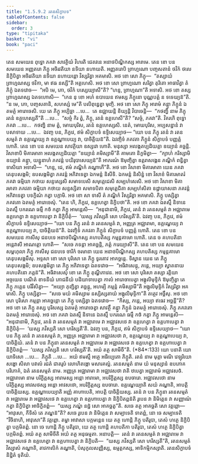 ```yaml
---
title: "1.5.9.2 រតនសិក្ខាបទ"
tableOfContents: false
sidebar:
  order: 3
type: "tipitaka"
basket: "vi"
book: "paci"
---
```



<DynamicBreadcrumb />

<Division number="502" book="paci">

<Paragraph number="1476" book="paci">
តេន សមយេន ពុទ្ធោ ភគវា សាវត្ថិយំ វិហរតិ ជេតវនេ អនាថបិណ្ឌិកស្ស អារាមេ. តេន ខោ បន សមយេន អញ្ញតរោ ភិក្ខុ អចិរវតិយា នទិយា នហាយតិ. អញ្ញតរោបិ ព្រាហ្មណោ បញ្ចសតានំ ថវិកំ ថលេ និក្ខិបិត្វា អចិរវតិយា នទិយា នហាយន្តោ វិស្សរិត្វា អគមាសិ. អថ ខោ សោ ភិក្ខុ—  “តស្សាយំ ព្រាហ្មណស្ស ថវិកា, មា ឥធ នស្សី”តិ អគ្គហេសិ. អថ ខោ សោ ព្រាហ្មណោ សរិត្វា តុរិតោ អាធាវិត្វា តំ ភិក្ខុំ ឯតទវោច—  “អបិ មេ, ភោ, ថវិកំ បស្សេយ្យាសី”តិ? “ហន្ទ, ព្រាហ្មណា”តិ អទាសិ. អថ ខោ តស្ស ព្រាហ្មណស្ស ឯតទហោសិ—  “កេន នុ ខោ អហំ ឧបាយេន ឥមស្ស ភិក្ខុនោ បុណ្ណបត្តំ ន ទទេយ្យន៑”តិ. “ន មេ, ភោ, បញ្ចសតានិ, សហស្សំ មេ”តិ បលិពុន្ធេត្វា មុញ្ចិ.
</Paragraph>

<Paragraph number="1477" book="paci">
អថ ខោ សោ ភិក្ខុ អារាមំ គន្ត្វា ភិក្ខូនំ ឯតមត្ថំ អារោចេសិ. យេ តេ ភិក្ខូ អប្បិច្ឆា …បេ…  តេ ឧជ្ឈាយន្តិ ខិយ្យន្តិ វិបាចេន្តិ—  “កថញ្ហិ នាម ភិក្ខុ រតនំ ឧគ្គហេស្សតី”តិ …បេ…  “សច្ចំ កិរ ត្វំ, ភិក្ខុ, រតនំ ឧគ្គហេសី”តិ? “សច្ចំ, ភគវា”តិ. វិគរហិ ពុទ្ធោ ភគវា …បេ…  កថញ្ហិ នាម ត្វំ, មោឃបុរិស, រតនំ ឧគ្គហេស្សសិ. នេតំ, មោឃបុរិស, អប្បសន្នានំ វា បសាទាយ …បេ…  ឯវញ្ច បន, ភិក្ខវេ, ឥមំ សិក្ខាបទំ ឧទ្ទិសេយ្យាថ—
</Paragraph>

<Paragraph number="1478" book="paci">
<Emphasis>“យោ បន ភិក្ខុ រតនំ វា រតនសម្មតំ វា ឧគ្គណ្ហេយ្យ វា ឧគ្គណ្ហាបេយ្យ វា, បាចិត្តិយន៑”</Emphasis>តិ.
</Paragraph>

<Paragraph number="1479" book="paci">
ឯវញ្ចិទំ ភគវតា ភិក្ខូនំ សិក្ខាបទំ បញ្ញត្តំ ហោតិ.
</Paragraph>

</Division>
<Division number="503" book="paci">

<Paragraph number="1480" book="paci">
តេន ខោ បន សមយេន សាវត្ថិយា ឧស្សវោ ហោតិ. មនុស្សា អលង្កតប្បដិយត្តា ឧយ្យានំ គច្ឆន្តិ. វិសាខាបិ មិគារមាតា អលង្កតប្បដិយត្តា “ឧយ្យានំ គមិស្សាមី”តិ គាមតោ និក្ខមិត្វា—  “ក្យាហំ ករិស្សាមិ ឧយ្យានំ គន្ត្វា, យន្នូនាហំ ភគវន្តំ បយិរុបាសេយ្យន៑”តិ អាភរណំ ឱមុញ្ចិត្វា ឧត្តរាសង្គេន ភណ្ឌិកំ ពន្ធិត្វា ទាសិយា អទាសិ—  “ហន្ទ, ជេ, ឥមំ ភណ្ឌិកំ គណ្ហាហី”តិ. អថ ខោ វិសាខា មិគារមាតា យេន ភគវា តេនុបសង្កមិ; ឧបសង្កមិត្វា ភគវន្តំ អភិវាទេត្វា ឯកមន្តំ និសីទិ. ឯកមន្តំ និសិន្នំ ខោ វិសាខំ មិគារមាតរំ ភគវា ធម្មិយា កថាយ សន្ទស្សេសិ សមាទបេសិ សមុត្តេជេសិ សម្បហំសេសិ. អថ ខោ វិសាខា មិគារមាតា ភគវតា ធម្មិយា កថាយ សន្ទស្សិតា សមាទបិតា សមុត្តេជិតា សម្បហំសិតា ឧដ្ឋាយាសនា ភគវន្តំ អភិវាទេត្វា បទក្ខិណំ កត្វា បក្កាមិ. អថ ខោ សា ទាសី តំ ភណ្ឌិកំ វិស្សរិត្វា អគមាសិ. ភិក្ខូ បស្សិត្វា ភគវតោ ឯតមត្ថំ អារោចេសុំ. “តេន ហិ, ភិក្ខវេ, ឧគ្គហេត្វា និក្ខិបថា”តិ. អថ ខោ ភគវា ឯតស្មឹ និទានេ ឯតស្មឹ បករណេ ធម្មឹ កថំ កត្វា ភិក្ខូ អាមន្តេសិ—  “អនុជានាមិ, ភិក្ខវេ, រតនំ វា រតនសម្មតំ វា អជ្ឈារាមេ ឧគ្គហេត្វា វា ឧគ្គហាបេត្វា វា និក្ខិបិតុំ—  ‘យស្ស ភវិស្សតិ សោ ហរិស្សតី’តិ. ឯវញ្ច បន, ភិក្ខវេ, ឥមំ សិក្ខាបទំ ឧទ្ទិសេយ្យាថ—
</Paragraph>

<Paragraph number="1481" book="paci">
<Emphasis>“យោ បន ភិក្ខុ រតនំ វា រតនសម្មតំ វា, អញ្ញត្រ អជ្ឈារាមា, ឧគ្គណ្ហេយ្យ វា ឧគ្គណ្ហាបេយ្យ វា, បាចិត្តិយន៑”</Emphasis>តិ.
</Paragraph>

<Paragraph number="1482" book="paci">
ឯវញ្ចិទំ ភគវតា ភិក្ខូនំ សិក្ខាបទំ បញ្ញត្តំ ហោតិ.
</Paragraph>

</Division>
<Division number="504" book="paci">

<Paragraph number="1483" book="paci">
តេន ខោ បន សមយេន កាសីសុ ជនបទេ អនាថបិណ្ឌិកស្ស គហបតិស្ស កម្មន្តគាមោ ហោតិ. តេន ច គហបតិនា អន្តេវាសី អាណត្តោ ហោតិ—  “សចេ ភទន្តា អាគច្ឆន្តិ, ភត្តំ ករេយ្យាសី”តិ. តេន ខោ បន សមយេន សម្ពហុលា ភិក្ខូ កាសីសុ ជនបទេ ចារិកំ ចរមានា យេន អនាថបិណ្ឌិកស្ស គហបតិស្ស កម្មន្តគាមោ តេនុបសង្កមឹសុ. អទ្ទសា ខោ សោ បុរិសោ តេ ភិក្ខូ ទូរតោវ អាគច្ឆន្តេ. ទិស្វាន យេន តេ ភិក្ខូ តេនុបសង្កមិ; ឧបសង្កមិត្វា តេ ភិក្ខូ អភិវាទេត្វា ឯតទវោច—  “អធិវាសេន្តុ, ភន្តេ, អយ្យា ស្វាតនាយ គហបតិនោ ភត្តន៑”តិ. អធិវាសេសុំ ខោ តេ ភិក្ខូ តុណ្ហីភាវេន. អថ ខោ សោ បុរិសោ តស្សា រត្តិយា អច្ចយេន បណីតំ ខាទនីយំ ភោជនីយំ បដិយាទាបេត្វា កាលំ អារោចាបេត្វា អង្គុលិមុទ្ទិកំ ឱមុញ្ចិត្វា តេ ភិក្ខូ ភត្តេន បរិវិសិត្វា—  “អយ្យា ភុញ្ជិត្វា គច្ឆន្តុ, អហម្បិ កម្មន្តំ គមិស្សាមី”តិ អង្គុលិមុទ្ទិកំ វិស្សរិត្វា អគមាសិ. ភិក្ខូ បស្សិត្វា—  “សចេ មយំ គមិស្សាម នស្សិស្សតាយំ អង្គុលិមុទ្ទិកា”តិ តត្ថេវ អច្ឆឹសុ. អថ ខោ សោ បុរិសោ កម្មន្តា អាគច្ឆន្តោ តេ ភិក្ខូ បស្សិត្វា ឯតទវោច—  “កិស្ស, ភន្តេ, អយ្យា ឥធេវ អច្ឆន្តី”តិ? អថ ខោ តេ ភិក្ខូ តស្ស បុរិសស្ស ឯតមត្ថំ អារោចេត្វា សាវត្ថឹ គន្ត្វា ភិក្ខូនំ ឯតមត្ថំ អារោចេសុំ. ភិក្ខូ ភគវតោ ឯតមត្ថំ អារោចេសុំ.
</Paragraph>

<Paragraph number="1484" book="paci">
អថ ខោ ភគវា ឯតស្មឹ និទានេ ឯតស្មឹ បករណេ ធម្មឹ កថំ កត្វា ភិក្ខូ អាមន្តេសិ—  “អនុជានាមិ, ភិក្ខវេ, រតនំ វា រតនសម្មតំ វា អជ្ឈារាមេ វា អជ្ឈាវសថេ វា ឧគ្គហេត្វា វា ឧគ្គហាបេត្វា វា និក្ខិបិតុំ—  ‘យស្ស ភវិស្សតិ សោ ហរិស្សតី’តិ. ឯវញ្ច បន, ភិក្ខវេ, ឥមំ សិក្ខាបទំ ឧទ្ទិសេយ្យាថ—
</Paragraph>

</Division>
<Division number="505" book="paci">

<Paragraph number="1485" book="paci">
<Emphasis>“យោ បន ភិក្ខុ រតនំ វា រតនសម្មតំ វា, អញ្ញត្រ អជ្ឈារាមា វា អជ្ឈាវសថា វា, ឧគ្គណ្ហេយ្យ វា ឧគ្គណ្ហាបេយ្យ វា, បាចិត្តិយំ. រតនំ វា បន ភិក្ខុនា រតនសម្មតំ វា អជ្ឈារាមេ វា អជ្ឈាវសថេ វា ឧគ្គហេត្វា វា ឧគ្គហាបេត្វា វា និក្ខិបិតព្ពំ—  ‘យស្ស ភវិស្សតិ សោ ហរិស្សតី’តិ. អយំ តត្ថ សាមីចី”</Emphasis>តិ. (*84*:<Emphasis>133</Emphasis>)
</Paragraph>

</Division>
<Division number="506" book="paci">

<Paragraph number="1486" book="paci">
<Emphasis>យោ បនា</Emphasis>តិ យោ យាទិសោ …បេ…  <Emphasis>ភិក្ខូ</Emphasis>តិ …បេ…  អយំ ឥមស្មឹ អត្ថេ អធិប្បេតោ ភិក្ខូតិ.
</Paragraph>

<Paragraph number="1487" book="paci">
<Emphasis>រតនំ</Emphasis> នាម មុត្តា មណិ វេឡុរិយោ សង្ខោ សិលា បវាលំ រជតំ ជាតរូបំ លោហិតង្កោ មសារគល្លំ.
</Paragraph>

<Paragraph number="1488" book="paci">
<Emphasis>រតនសម្មតំ</Emphasis> នាម យំ មនុស្សានំ ឧបភោគបរិភោគំ, ឯតំ រតនសម្មតំ នាម.
</Paragraph>

<Paragraph number="1489" book="paci">
<Emphasis>អញ្ញត្រ អជ្ឈារាមា វា អជ្ឈាវសថា វា</Emphasis>តិ ឋបេត្វា អជ្ឈារាមំ អជ្ឈាវសថំ.
</Paragraph>

<Paragraph number="1490" book="paci">
<Emphasis>អជ្ឈារាមោ</Emphasis> នាម បរិក្ខិត្តស្ស អារាមស្ស អន្តោ អារាមោ, អបរិក្ខិត្តស្ស ឧបចារោ.
</Paragraph>

<Paragraph number="1491" book="paci">
<Emphasis>អជ្ឈាវសថោ</Emphasis> នាម បរិក្ខិត្តស្ស អាវសថស្ស អន្តោ អាវសថោ, អបរិក្ខិត្តស្ស ឧបចារោ.
</Paragraph>

<Paragraph number="1492" book="paci">
<Emphasis>ឧគ្គណ្ហេយ្យា</Emphasis>តិ សយំ គណ្ហាតិ, អាបត្តិ បាចិត្តិយស្ស.
</Paragraph>

<Paragraph number="1493" book="paci">
<Emphasis>ឧគ្គណ្ហាបេយ្យា</Emphasis>តិ អញ្ញំ គាហាបេតិ, អាបត្តិ បាចិត្តិយស្ស.
</Paragraph>

<Paragraph number="1494" book="paci">
<Emphasis>រតនំ វា បន ភិក្ខុនា រតនសម្មតំ វា អជ្ឈារាមេ វា អជ្ឈាវសថេ វា ឧគ្គហេត្វា វា ឧគ្គហាបេត្វា វា និក្ខិបិតព្ពន៑</Emphasis>តិ រូបេន វា និមិត្តេន វា សញ្ញាណំ កត្វា និក្ខិបិត្វា អាចិក្ខិតព្ពំ—  “យស្ស ភណ្ឌំ នដ្ឋំ សោ អាគច្ឆតូ”តិ. សចេ តត្ថ អាគច្ឆតិ សោ វត្តព្ពោ—  “អាវុសោ, កីទិសំ តេ ភណ្ឌន៑”តិ? សចេ រូបេន វា និមិត្តេន វា សម្បាទេតិ ទាតព្ពំ, នោ ចេ សម្បាទេតិ “វិចិនាហិ, អាវុសោ”តិ វត្តព្ពោ. តម្ហា អាវាសា បក្កមន្តេន យេ តត្ថ ហោន្តិ ភិក្ខូ បតិរូបា, តេសំ ហត្ថេ និក្ខិបិត្វា បក្កមិតព្ពំ. នោ ចេ ហោន្តិ ភិក្ខូ បតិរូបា, យេ តត្ថ ហោន្តិ គហបតិកា បតិរូបា, តេសំ ហត្ថេ និក្ខិបិត្វា បក្កមិតព្ពំ.
</Paragraph>

<Paragraph number="1495" book="paci">
<Emphasis>អយំ តត្ថ សាមីចី</Emphasis>តិ អយំ តត្ថ អនុធម្មតា.
</Paragraph>

</Division>
<Division number="507" book="paci">

<Paragraph number="1496" book="paci">
អនាបត្តិ—  រតនំ វា រតនសម្មតំ វា អជ្ឈារាមេ វា អជ្ឈាវសថេ វា ឧគ្គហេត្វា វា ឧគ្គហាបេត្វា វា និក្ខិបតិ—  “យស្ស ភវិស្សតិ សោ ហរិស្សតី”តិ, រតនសម្មតំ វិស្សាសំ គណ្ហាតិ, តាវកាលិកំ គណ្ហាតិ, បំសុកូលសញ្ញិស្ស, ឧម្មត្តកស្ស, អាទិកម្មិកស្សាតិ.

</Paragraph>
</Division>

<Paragraph number="1497" type="center" book="paci">
រតនសិក្ខាបទំ និដ្ឋិតំ ទុតិយំ.
</Paragraph>